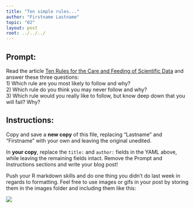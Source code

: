 ```yaml
---
title: "Ten simple rules..."
author: "Firstname Lastname"
topic: "02"
layout: post
root: ../../../
---
```


## Prompt:
Read the article [Ten Rules for the Care and Feeding of Scientific Data](http://journals.plos.org/ploscompbiol/article?id=10.1371/journal.pcbi.1003542) and answer these three questions:  
1) Which rule are you most likely to follow and why?  
2) Which rule do you think you may never follow and why?  
3) Which rule would you really like to follow, but know deep down that you will fail? Why?

## Instructions:
Copy and save a **new copy** of this file, replacing "Lastname" and "Firstname" with your own and leaving the original unedited.

In **your copy**, replace the `title:` and `author:` fields in the YAML above, while leaving the remaining fields intact. Remove the Prompt and Instructions sections and write your blog post!

Push your R markdown skills and do one thing you didn't do last week in regards to formatting. Feel free to use images or gifs in your post by storing them in the images folder and including them like this:

![](images/candoit.gif)


